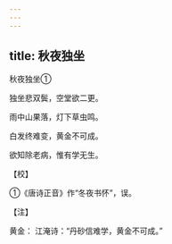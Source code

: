 ```yaml
---
---
---
```

title: 秋夜独坐
---



秋夜独坐①


独坐悲双鬓，空堂欲二更。

雨中山果落，灯下草虫鸣。

白发终难变，黄金不可成。

欲知除老病，惟有学无生。

【校】

①《唐诗正音》作“冬夜书怀”，误。

【注】

黄金： 江淹诗：“丹砂信难学，黄金不可成。”